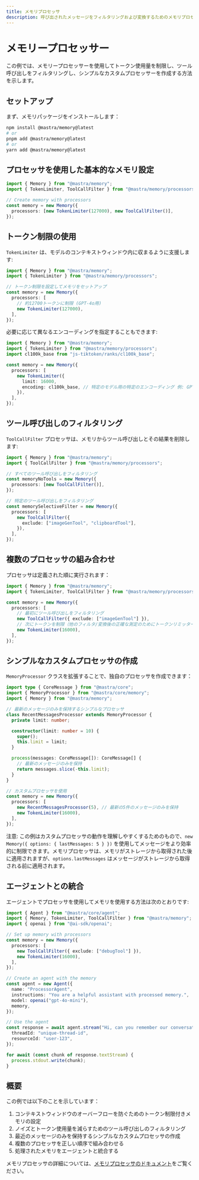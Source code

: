 ---
title: メモリプロセッサ
description: 呼び出されたメッセージをフィルタリングおよび変換するためのメモリプロセッサの使用例
---

# メモリープロセッサー

この例では、メモリープロセッサーを使用してトークン使用量を制限し、ツール呼び出しをフィルタリングし、シンプルなカスタムプロセッサーを作成する方法を示します。

## セットアップ

まず、メモリパッケージをインストールします：

```bash copy
npm install @mastra/memory@latest
# or
pnpm add @mastra/memory@latest
# or
yarn add @mastra/memory@latest
```

## プロセッサを使用した基本的なメモリ設定

```typescript
import { Memory } from "@mastra/memory";
import { TokenLimiter, ToolCallFilter } from "@mastra/memory/processors";

// Create memory with processors
const memory = new Memory({
  processors: [new TokenLimiter(127000), new ToolCallFilter()],
});
```

## トークン制限の使用

`TokenLimiter` は、モデルのコンテキストウィンドウ内に収まるように支援します:

```typescript
import { Memory } from "@mastra/memory";
import { TokenLimiter } from "@mastra/memory/processors";

// トークン制限を設定してメモリをセットアップ
const memory = new Memory({
  processors: [
    // 約12700トークンに制限 (GPT-4o用)
    new TokenLimiter(127000),
  ],
});
```

必要に応じて異なるエンコーディングを指定することもできます:

```typescript
import { Memory } from "@mastra/memory";
import { TokenLimiter } from "@mastra/memory/processors";
import cl100k_base from "js-tiktoken/ranks/cl100k_base";

const memory = new Memory({
  processors: [
    new TokenLimiter({
      limit: 16000,
      encoding: cl100k_base, // 特定のモデル用の特定のエンコーディング 例: GPT-3.5
    }),
  ],
});
```

## ツール呼び出しのフィルタリング

`ToolCallFilter` プロセッサは、メモリからツール呼び出しとその結果を削除します:

```typescript
import { Memory } from "@mastra/memory";
import { ToolCallFilter } from "@mastra/memory/processors";

// すべてのツール呼び出しをフィルタリング
const memoryNoTools = new Memory({
  processors: [new ToolCallFilter()],
});

// 特定のツール呼び出しをフィルタリング
const memorySelectiveFilter = new Memory({
  processors: [
    new ToolCallFilter({
      exclude: ["imageGenTool", "clipboardTool"],
    }),
  ],
});
```

## 複数のプロセッサの組み合わせ

プロセッサは定義された順に実行されます：

```typescript
import { Memory } from "@mastra/memory";
import { TokenLimiter, ToolCallFilter } from "@mastra/memory/processors";

const memory = new Memory({
  processors: [
    // 最初にツール呼び出しをフィルタリング
    new ToolCallFilter({ exclude: ["imageGenTool"] }),
    // 次にトークンを制限（他のフィルタ/変換後の正確な測定のためにトークンリミッターは常に最後に配置）
    new TokenLimiter(16000),
  ],
});
```

## シンプルなカスタムプロセッサの作成

`MemoryProcessor` クラスを拡張することで、独自のプロセッサを作成できます：

```typescript
import type { CoreMessage } from "@mastra/core";
import { MemoryProcessor } from "@mastra/core/memory";
import { Memory } from "@mastra/memory";

// 最新のメッセージのみを保持するシンプルなプロセッサ
class RecentMessagesProcessor extends MemoryProcessor {
  private limit: number;

  constructor(limit: number = 10) {
    super();
    this.limit = limit;
  }

  process(messages: CoreMessage[]): CoreMessage[] {
    // 最新のメッセージのみを保持
    return messages.slice(-this.limit);
  }
}

// カスタムプロセッサを使用
const memory = new Memory({
  processors: [
    new RecentMessagesProcessor(5), // 最新の5件のメッセージのみを保持
    new TokenLimiter(16000),
  ],
});
```

注意: この例はカスタムプロセッサの動作を理解しやすくするためのもので、`new Memory({ options: { lastMessages: 5 } })` を使用してメッセージをより効率的に制限できます。メモリプロセッサは、メモリがストレージから取得された後に適用されますが、`options.lastMessages` はメッセージがストレージから取得される前に適用されます。

## エージェントとの統合

エージェントでプロセッサを使用してメモリを使用する方法は次のとおりです:

```typescript
import { Agent } from "@mastra/core/agent";
import { Memory, TokenLimiter, ToolCallFilter } from "@mastra/memory";
import { openai } from "@ai-sdk/openai";

// Set up memory with processors
const memory = new Memory({
  processors: [
    new ToolCallFilter({ exclude: ["debugTool"] }),
    new TokenLimiter(16000),
  ],
});

// Create an agent with the memory
const agent = new Agent({
  name: "ProcessorAgent",
  instructions: "You are a helpful assistant with processed memory.",
  model: openai("gpt-4o-mini"),
  memory,
});

// Use the agent
const response = await agent.stream("Hi, can you remember our conversation?", {
  threadId: "unique-thread-id",
  resourceId: "user-123",
});

for await (const chunk of response.textStream) {
  process.stdout.write(chunk);
}
```

## 概要

この例では以下のことを示しています：

1. コンテキストウィンドウのオーバーフローを防ぐためのトークン制限付きメモリの設定
2. ノイズとトークン使用量を減らすためのツール呼び出しのフィルタリング
3. 最近のメッセージのみを保持するシンプルなカスタムプロセッサの作成
4. 複数のプロセッサを正しい順序で組み合わせる
5. 処理されたメモリをエージェントと統合する

メモリプロセッサの詳細については、[メモリプロセッサのドキュメント](/docs/memory/memory-processors)をご覧ください。
